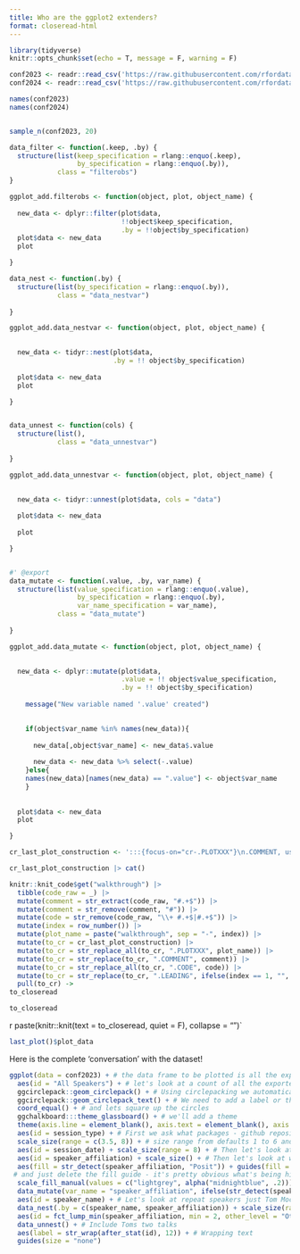 ```yaml
---
title: Who are the ggplot2 extenders?
format: closeread-html
---
```



```r
library(tidyverse)
knitr::opts_chunk$set(echo = T, message = F, warning = F)
```



```r
conf2023 <- readr::read_csv('https://raw.githubusercontent.com/rfordatascience/tidytuesday/main/data/2025/2025-01-14/conf2023.csv') |> mutate(year = 2023)
conf2024 <- readr::read_csv('https://raw.githubusercontent.com/rfordatascience/tidytuesday/main/data/2025/2025-01-14/conf2024.csv') |> mutate(year = 2024)

names(conf2023) 
names(conf2024)


sample_n(conf2023, 20)
```


::: {.callout-tip  collapse="true"}



```r
data_filter <- function(.keep, .by) {
  structure(list(keep_specification = rlang::enquo(.keep), 
                 by_specification = rlang::enquo(.by)), 
            class = "filterobs")
}

ggplot_add.filterobs <- function(object, plot, object_name) {
  
  new_data <- dplyr::filter(plot$data, 
                            !!object$keep_specification, 
                            .by = !!object$by_specification)
  plot$data <- new_data
  plot

}

data_nest <- function(.by) {
  structure(list(by_specification = rlang::enquo(.by)),
            class = "data_nestvar")
  
}

ggplot_add.data_nestvar <- function(object, plot, object_name) {

  
  new_data <- tidyr::nest(plot$data, 
                          .by = !! object$by_specification)
    
  plot$data <- new_data
  plot

}


data_unnest <- function(cols) {
  structure(list(),
            class = "data_unnestvar")
  
}

ggplot_add.data_unnestvar <- function(object, plot, object_name) {

  
  new_data <- tidyr::unnest(plot$data, cols = "data")
    
  plot$data <- new_data
  
  plot

}


#' @export
data_mutate <- function(.value, .by, var_name) {
  structure(list(value_specification = rlang::enquo(.value),
                 by_specification = rlang::enquo(.by),
                 var_name_specification = var_name),
            class = "data_mutate")
  
}

ggplot_add.data_mutate <- function(object, plot, object_name) {

  
  new_data <- dplyr::mutate(plot$data, 
                            .value = !! object$value_specification, 
                            .by = !! object$by_specification)
  
    message("New variable named '.value' created")
    

    if(object$var_name %in% names(new_data)){
      
      new_data[,object$var_name] <- new_data$.value
      
      new_data <- new_data %>% select(-.value)
    }else{
    names(new_data)[names(new_data) == ".value"] <- object$var_name
    }
    
    
  plot$data <- new_data
  plot

}

```


:::






```r
cr_last_plot_construction <- ':::{focus-on="cr-.PLOTXXX"}\n.COMMENT, using `.CODE`\n:::\n\n:::{#cr-.PLOTXXX}\n```{r .PLOTXXX}\n.LEADING\n  .CODE\n```\n:::\n'  

cr_last_plot_construction |> cat()
```



```r
knitr::knit_code$get("walkthrough") |>
  tibble(code_raw = _) |>
  mutate(comment = str_extract(code_raw, "#.+$")) |>
  mutate(comment = str_remove(comment, "#")) |>
  mutate(code = str_remove(code_raw, "\\+ #.+$|#.+$")) |>
  mutate(index = row_number()) |>
  mutate(plot_name = paste("walkthrough", sep = "-", index)) |>
  mutate(to_cr = cr_last_plot_construction) |>
  mutate(to_cr = str_replace_all(to_cr, ".PLOTXXX", plot_name)) |>
  mutate(to_cr = str_replace(to_cr, ".COMMENT", comment)) |>
  mutate(to_cr = str_replace_all(to_cr, ".CODE", code)) |>
  mutate(to_cr = str_replace(to_cr, ".LEADING", ifelse(index == 1, "", "last_plot() +"))) |>
  pull(to_cr) -> 
to_closeread

to_closeread
```






:::{.cr-section}

r paste(knitr::knit(text = to_closeread, quiet = F), collapse = "\n\n")`

:::


```r
last_plot()$plot_data
```

Here is the complete 'conversation' with the dataset!

```r
ggplot(data = conf2023) + # the data frame to be plotted is all the exported functions from the 
  aes(id = "All Speakers") + # let's look at a count of all the exported functions first
  ggcirclepack::geom_circlepack() + # Using circlepacking we automatically have circles size representing the number of observation, i.e. exported functions
  ggcirclepack::geom_circlepack_text() + # We need to add a label or things are hard to interpret
  coord_equal() + # and lets square up the circles
  ggchalkboard:::theme_glassboard() + # we'll add a theme
  theme(axis.line = element_blank(), axis.text = element_blank(), axis.ticks = element_blank()) + # And remove axes 
  aes(id = session_type) + # First we ask what packages - github repository names - are present
  scale_size(range = c(3.5, 8)) + # size range from defaults 1 to 6 and then we can see last category is keynote
  aes(id = session_date) + scale_size(range = 8) + # Then let's look at who is writing these exported functions
  aes(id = speaker_affiliation) + scale_size() + # Then let's look at who is writing these exported functions
  aes(fill = str_detect(speaker_affiliation, "Posit")) + guides(fill = "none") + # Let's just highlight some of the diversity in names
 # and just delete the fill guide - it's pretty obvious what's being highlighted
  scale_fill_manual(values = c("lightgrey", alpha("midnightblue", .2))) + # switch out fill
  data_mutate(var_name = "speaker_affiliation", ifelse(str_detect(speaker_affiliation, "Posit"), "Posit, PBC", speaker_affiliation)) + # consolidating
  aes(id = speaker_name) + # Let's look at repeat speakers just Tom Mock duplicate
  data_nest(.by = c(speaker_name, speaker_affiliation)) + scale_size(range = 1) + # let's nest the data to one speaker-affiliation
  aes(id = fct_lump_min(speaker_affiliation, min = 2, other_level = "Other Affiliation")) + scale_size(range = c(1.25, 6)) + # lump affiliations
  data_unnest() + # Include Toms two talks
  aes(label = str_wrap(after_stat(id), 12)) + # Wrapping text
  guides(size = "none")
```
